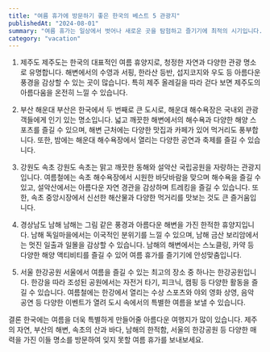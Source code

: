 ```yaml
---
title: "여름 휴가에 방문하기 좋은 한국의 베스트 5 관광지"
publishedAt: "2024-08-01"
summary: "여름 휴가는 일상에서 벗어나 새로운 곳을 탐험하고 즐기기에 최적의 시기입니다. 한국에는 아름다운 자연 경관과 풍부한 문화유산, 다양한 액티비티를 즐길 수 있는 명소들이 많이 있습니다. 이번 여름에 꼭 방문해보아야 할 한국의 베스트 5 관광지를 소개합니다."
category: "vacation"
---
```


1. 제주도
제주도는 한국의 대표적인 여름 휴양지로, 청정한 자연과 다양한 관광 명소로 유명합니다. 해변에서의 수영과 서핑, 한라산 등반, 섭지코지와 우도 등 아름다운 풍경을 감상할 수 있는 곳이 많습니다. 특히 제주 올레길을 따라 걷다 보면 제주도의 아름다움을 온전히 느낄 수 있습니다.

2. 부산 해운대
부산은 한국에서 두 번째로 큰 도시로, 해운대 해수욕장은 국내외 관광객들에게 인기 있는 명소입니다. 넓고 깨끗한 해변에서의 해수욕과 다양한 해양 스포츠를 즐길 수 있으며, 해변 근처에는 다양한 맛집과 카페가 있어 먹거리도 풍부합니다. 또한, 밤에는 해운대 해수욕장에서 열리는 다양한 공연과 축제를 즐길 수 있습니다.

3. 강원도 속초
강원도 속초는 맑고 깨끗한 동해와 설악산 국립공원을 자랑하는 관광지입니다. 여름철에는 속초 해수욕장에서 시원한 바닷바람을 맞으며 해수욕을 즐길 수 있고, 설악산에서는 아름다운 자연 경관을 감상하며 트레킹을 즐길 수 있습니다. 또한, 속초 중앙시장에서 신선한 해산물과 다양한 먹거리를 맛보는 것도 큰 즐거움입니다.

4. 경상남도 남해
남해는 그림 같은 풍경과 아름다운 해변을 가진 한적한 휴양지입니다. 남해 독일마을에서는 이국적인 분위기를 느낄 수 있으며, 남해 금산 보리암에서는 멋진 일출과 일몰을 감상할 수 있습니다. 남해의 해변에서는 스노클링, 카약 등 다양한 해양 액티비티를 즐길 수 있어 여름 휴가를 즐기기에 안성맞춤입니다.

5. 서울 한강공원
서울에서 여름을 즐길 수 있는 최고의 장소 중 하나는 한강공원입니다. 한강을 따라 조성된 공원에서는 자전거 타기, 피크닉, 캠핑 등 다양한 활동을 즐길 수 있습니다. 여름철에는 한강에서 열리는 수상 스포츠와 야외 영화 상영, 음악 공연 등 다양한 이벤트가 열려 도시 속에서의 특별한 여름을 보낼 수 있습니다.

결론
한국에는 여름을 더욱 특별하게 만들어줄 아름다운 여행지가 많이 있습니다. 제주의 자연, 부산의 해변, 속초의 산과 바다, 남해의 한적함, 서울의 한강공원 등 다양한 매력을 가진 이들 명소를 방문하여 잊지 못할 여름 휴가를 보내보세요.
